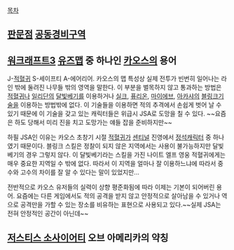 [[목차]]
== [[판문점]] [[공동경비구역]] ==

== [[워크래프트3]] [[유즈맵]] 중 하나인 [[카오스]]의 용어 ==
J-[[적혈귀]] S-세이프티 A-에어리어. 카오스의 맵 특성상 실제 전투가 빈번히 일어나는 라인 밖에 둘려진 나무들 밖의 영역을 말한다. 이 부분을 벌목하지 않고 통과하는 방법은 [[적혈귀]]나 [[일리단]]의 [[달빛베기]]를 이용하거나 [[실크]], [[퓨리온]], [[마이에브]], [[아카샤]]의 [[블링크]]기술을 이용하는 방법밖에 없다. 이 기술들을 이용하면 적의 추격에서 손쉽게 벗어 날 수 있기 때문에 이 기술을 갖고 있는 캐릭터들은 위급시 JSA로 도망을 칠 수 있다. ~~요즘은 하도 당해서 미리 진을 치고 도망가는 얘들 잡을 준비하지만~~


하필 JSA인 이유는 카오스 초창기 시절 [[적혈귀]]가 [[센티널]] 진영에서 [[정석]]캐릭터 중 하나였기 때문이다. 블링크 스킬은 정찰이 되지 않은 지역에서는 사용이 불가능하지만 달빛베기의 경우 그렇지 않다. 이 달빛베기라는 스킬을 가진 나이트 엘프 영웅 적혈귀에게는 매우 중요한 지역일 수 밖에 없다. 따라서 이 지역을 얼마나 잘 이용하느냐에 따라서 중수와 고수의 차이를 잘 알 수 있다는 말이 있었지만...

전반적으로 카오스 유저들의 실력이 상향 평준화됨에 따라 이제는 기본이 되어버린 용어. 요즘에는 다른 게임에서도 적의 공격을 받지 않고 안정적으로 살아남을 수 있거나 역으로 공격만을 가할 수 있는 장소를 비유하는 표현으로 사용되고 있다.~~실제 JSA는 전혀 안정적인 공간이 아닌데~~

== [[저스티스 소사이어티]] 오브 아메리카의 약칭 ==
